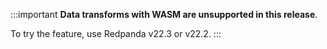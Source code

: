 :::important
**Data transforms with WASM are unsupported in this release**. 

To try the feature, use Redpanda v22.3 or v22.2. 
:::